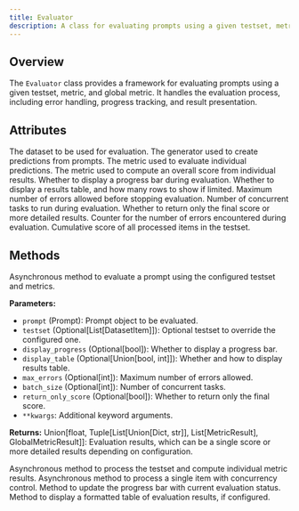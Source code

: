 ```yaml
---
title: Evaluator
description: A class for evaluating prompts using a given testset, metric, and global metric.
---
```


## Overview

The `Evaluator` class provides a framework for evaluating prompts using a given testset, metric, and global metric. It handles the evaluation process, including error handling, progress tracking, and result presentation.

## Attributes

<ParamField path="testset" type="List[DatasetItem]">
  The dataset to be used for evaluation.
</ParamField>

<ParamField path="generate" type="BaseGenerator">
  The generator used to create predictions from prompts.
</ParamField>

<ParamField path="metric" type="BaseMetric">
  The metric used to evaluate individual predictions.
</ParamField>

<ParamField path="global_metric" type="BaseGlobalMetric">
  The metric used to compute an overall score from individual results.
</ParamField>

<ParamField path="display_progress" type="bool">
  Whether to display a progress bar during evaluation.
</ParamField>

<ParamField path="display_table" type="Union[bool, int]">
  Whether to display a results table, and how many rows to show if limited.
</ParamField>

<ParamField path="max_errors" type="int">
  Maximum number of errors allowed before stopping evaluation.
</ParamField>

<ParamField path="batch_size" type="int">
  Number of concurrent tasks to run during evaluation.
</ParamField>

<ParamField path="return_only_score" type="bool">
  Whether to return only the final score or more detailed results.
</ParamField>

<ParamField path="error_count" type="int">
  Counter for the number of errors encountered during evaluation.
</ParamField>

<ParamField path="total_score" type="float">
  Cumulative score of all processed items in the testset.
</ParamField>

## Methods

<ParamField path="__call__" type="method">
Asynchronous method to evaluate a prompt using the configured testset and metrics.

**Parameters:**

- `prompt` (Prompt): Prompt object to be evaluated.
- `testset` (Optional[List[DatasetItem]]): Optional testset to override the configured one.
- `display_progress` (Optional[bool]): Whether to display a progress bar.
- `display_table` (Optional[Union[bool, int]]): Whether and how to display results table.
- `max_errors` (Optional[int]): Maximum number of errors allowed.
- `batch_size` (Optional[int]): Number of concurrent tasks.
- `return_only_score` (Optional[bool]): Whether to return only the final score.
- `**kwargs`: Additional keyword arguments.

**Returns:**
Union[float, Tuple[List[Union[Dict, str]], List[MetricResult], GlobalMetricResult]]: 
Evaluation results, which can be a single score or more detailed results depending on configuration.

</ParamField>

<ParamField path="_process_testset" type="method">
  Asynchronous method to process the testset and compute individual metric results.
</ParamField>

<ParamField path="_bounded_process_item" type="method">
  Asynchronous method to process a single item with concurrency control.
</ParamField>

<ParamField path="_update_progress" type="method">
  Method to update the progress bar with current evaluation status.
</ParamField>

<ParamField path="_display_results_table" type="method">
  Method to display a formatted table of evaluation results, if configured.
</ParamField>
